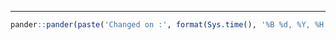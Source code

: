 
-----------

```r
pander::pander(paste('Changed on :', format(Sys.time(), '%B %d, %Y, %H:%M')), level = 6)
```